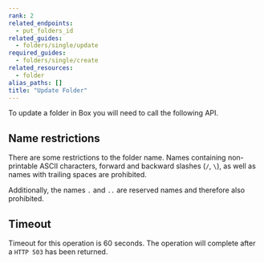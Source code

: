 ```yaml
---
rank: 2
related_endpoints:
  - put_folders_id
related_guides:
  - folders/single/update
required_guides: 
  - folders/single/create
related_resources:
  - folder
alias_paths: []
title: "Update Folder"
---
```

To update a folder in Box you will need to call the following API.

<Samples id='put_folders_id' />

## Name restrictions

There are some restrictions to the folder name. Names containing non-printable
ASCII characters, forward and backward slashes (`/`, `\`), as well as names
with trailing spaces are prohibited.

Additionally, the names `.` and `..` are reserved names and therefore
also prohibited.

## Timeout

Timeout for this operation is 60 seconds. The operation will complete
after a `HTTP 503` has been returned.
